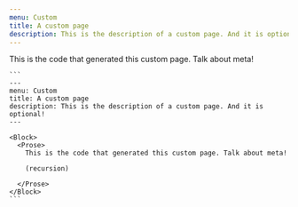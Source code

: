 ```yaml
---
menu: Custom
title: A custom page
description: This is the description of a custom page. And it is optional!
---
```


<Block>
  <Prose>
    This is the code that generated this custom page. Talk about meta!

    ```
    ---
    menu: Custom
    title: A custom page
    description: This is the description of a custom page. And it is optional!
    ---

    <Block>
      <Prose>
        This is the code that generated this custom page. Talk about meta!

        (recursion)

      </Prose>
    </Block>
    ```
  </Prose>
</Block>
